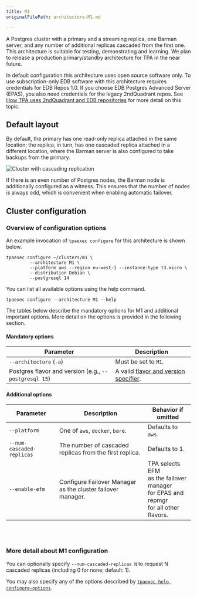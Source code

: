 ```yaml
---
title: M1
originalFilePath: architecture-M1.md

---
```


A Postgres cluster with a primary and a streaming replica, one Barman
server, and any number of additional replicas cascaded from the first
one. This architecture is suitable for testing, demonstrating and
learning. We plan to release a production primary/standby architecture
for TPA in the near future.

In default configuration this architecture uses open source software
only. To use subscription-only EDB software with this architecture
requires credentials for EDB Repos 1.0. If you choose EDB Postgres Advanced
Server (EPAS), you also need credentials for the legacy
2ndQuadrant repos.
See [How TPA uses 2ndQuadrant and EDB repositories](reference/2q_and_edb_repositories/)
for more detail on this topic.

## Default layout

By default, the primary has one read-only replica attached in the same
location; the replica, in turn, has one cascaded replica attached in a
different location, where the Barman server is also configured to take
backups from the primary.

![Cluster with cascading replication](images/m1.png)

If there is an even number of Postgres nodes, the Barman node is
additionally configured as a witness. This ensures that the
number of nodes is always odd, which is convenient when
enabling automatic failover.

## Cluster configuration

### Overview of configuration options

An example invocation of `tpaexec configure` for this architecture
is shown below.

```shell
tpaexec configure ~/clusters/m1 \
         --architecture M1 \
         --platform aws --region eu-west-1 --instance-type t3.micro \
         --distribution Debian \
         --postgresql 14
```

You can list all available options using the help command.

```shell
tpaexec configure --architecture M1 --help
```

The tables below describe the mandatory options for M1
and additional important options.
More detail on the options is provided in the following section.

#### Mandatory options

| Parameter                                             | Description                                                                               |
| ----------------------------------------------------- | ----------------------------------------------------------------------------------------- |
| `--architecture` (`-a`)                               | Must be set to `M1`.                                                                      |
| Postgres flavor and version (e.g., `--postgresql 15`) | A valid [flavor and version specifier](tpaexec-configure/#postgres-flavor-and-version). |


#### Additional options

| Parameter                 | Description                                                                | Behavior if omitted                                                                                 |
| ------------------------- | -------------------------------------------------------------------------- | ---------------------------------------------------------------------------------------------------- |
| `--platform`              | One of `aws`, `docker`, `bare`.                                            | Defaults to `aws`.                                                                                   |
| `--num-cascaded-replicas` | The number of cascaded replicas from the first replica.                    | Defaults to 1.                                                                                       |
| `--enable-efm`            | Configure Failover Manager as the cluster failover manager. | TPA selects EFM<br/>as the failover manager<br/>for EPAS and repmgr<br/>for all other flavors. |

<br/><br/>

### More detail about M1 configuration

You can optionally specify `--num-cascaded-replicas N` to request N
cascaded replicas (including 0 for none; default: 1).

You may also specify any of the options described by
[`tpaexec help configure-options`](tpaexec-configure/).

